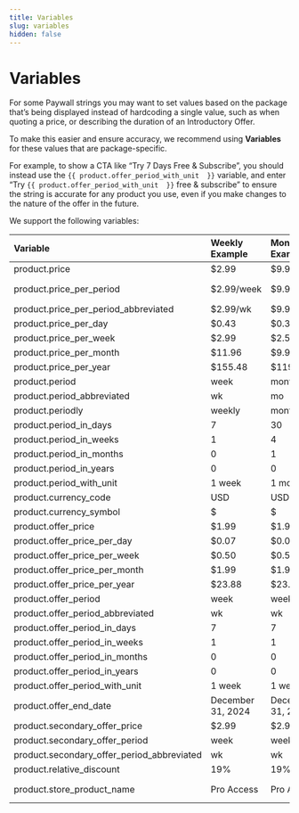 ```yaml
---
title: Variables
slug: variables
hidden: false
---
```


# Variables

For some Paywall strings you may want to set values based on the package that’s being displayed instead of hardcoding a single value, such as when quoting a price, or describing the duration of an Introductory Offer.

To make this easier and ensure accuracy, we recommend using **Variables** for these values that are package-specific.

For example, to show a CTA like “Try 7 Days Free & Subscribe”, you should instead use the `{{ product.offer_period_with_unit  }}` variable, and enter “Try `{{ product.offer_period_with_unit  }}` free & subscribe” to ensure the string is accurate for any product you use, even if you make changes to the nature of the offer in the future.

We support the following variables:

| Variable                                   | Weekly Example    | Monthly Example   | 2 Month Example   | 3 Month Example   | 6 Month Example   | Annual Example    | Lifetime Example |
| :----------------------------------------- | :---------------- | :---------------- | :---------------- | :---------------- | :---------------- | :---------------- | :--------------- |
| product.price                              | $2.99             | $9.99             | $17.99            | $24.99            | $39.99            | $69.99            | $119.99          |
| product.price_per_period                   | $2.99/week        | $9.99/month       | $17.99/2 months   | $24.99/3 months   | $39.99/6 months   | $69.99/year       | $119.99          |
| product.price_per_period_abbreviated       | $2.99/wk          | $9.99/mo          | $17.99/2mo        | $24.99/3mo        | $39.99/6mo        | $69.99/yr         | $119.99          |
| product.price_per_day                      | $0.43             | $0.33             | $0.30             | $0.28             | $0.22             | $0.19             | $119.99          |
| product.price_per_week                     | $2.99             | $2.50             | $2.25             | $1.92             | $1.54             | $1.35             | $119.99          |
| product.price_per_month                    | $11.96            | $9.99             | $9.00             | $8.33             | $6.67             | $5.83             | $119.99          |
| product.price_per_year                     | $155.48           | $119.88           | $107.94           | $99.96            | $79.98            | $69.99            | $119.99          |
| product.period                             | week              | month             | 2 months          | 3 months          | 6 months          | annual            | lifetime         |
| product.period_abbreviated                 | wk                | mo                | 2mo               | 3mo               | 6mo               | yr                | lifetime         |
| product.periodly                           | weekly            | monthly           | 2 months          | 3 months          | 6 months          | annually          | lifetime         |
| product.period_in_days                     | 7                 | 30                | 60                | 90                | 180               | 365               | nan              |
| product.period_in_weeks                    | 1                 | 4                 | 8                 | 13                | 13                | 52                | nan              |
| product.period_in_months                   | 0                 | 1                 | 2                 | 3                 | 6                 | 12                | nan              |
| product.period_in_years                    | 0                 | 0                 | 0                 | 0                 | 0                 | 1                 | nan              |
| product.period_with_unit                   | 1 week            | 1 month           | 2 months          | 3 months          | 6 months          | 1 year            | lifetime         |
| product.currency_code                      | USD               | USD               | USD               | USD               | USD               | USD               | USD              |
| product.currency_symbol                    | $                 | $                 | $                 | $                 | $                 | $                 | $                |
| product.offer_price                        | $1.99             | $1.99             | $1.99             | $1.99             | $1.99             | $1.99             | nan              |
| product.offer_price_per_day                | $0.07             | $0.07             | $0.07             | $0.07             | $0.07             | $0.07             | nan              |
| product.offer_price_per_week               | $0.50             | $0.50             | $0.50             | $0.50             | $0.50             | $0.50             | nan              |
| product.offer_price_per_month              | $1.99             | $1.99             | $1.99             | $1.99             | $1.99             | $1.99             | nan              |
| product.offer_price_per_year               | $23.88            | $23.88            | $23.88            | $23.88            | $23.88            | $23.88            | nan              |
| product.offer_period                       | week              | week              | week              | week              | week              | week              | nan              |
| product.offer_period_abbreviated           | wk                | wk                | wk                | wk                | wk                | wk                | nan              |
| product.offer_period_in_days               | 7                 | 7                 | 7                 | 7                 | 7                 | 7                 | nan              |
| product.offer_period_in_weeks              | 1                 | 1                 | 1                 | 1                 | 1                 | 1                 | nan              |
| product.offer_period_in_months             | 0                 | 0                 | 0                 | 0                 | 0                 | 0                 | nan              |
| product.offer_period_in_years              | 0                 | 0                 | 0                 | 0                 | 0                 | 0                 | nan              |
| product.offer_period_with_unit             | 1 week            | 1 week            | 1 week            | 1 week            | 1 week            | 1 week            | nan              |
| product.offer_end_date                     | December 31, 2024 | December 31, 2024 | December 31, 2024 | December 31, 2024 | December 31, 2024 | December 31, 2024 | nan              |
| product.secondary_offer_price              | $2.99             | $2.99             | $2.99             | $2.99             | $2.99             | $2.99             | nan              |
| product.secondary_offer_period             | week              | week              | week              | week              | week              | week              | nan              |
| product.secondary_offer_period_abbreviated | wk                | wk                | wk                | wk                | wk                | wk                | nan              |
| product.relative_discount                  | 19%               | 19%               | 19%               | 19%               | 19%               | 19%               | 19%              |
| product.store_product_name                 | Pro Access        | Pro Access        | Pro Access        | Pro Access        | Pro Access        | Pro Access        | Pro Access       |
